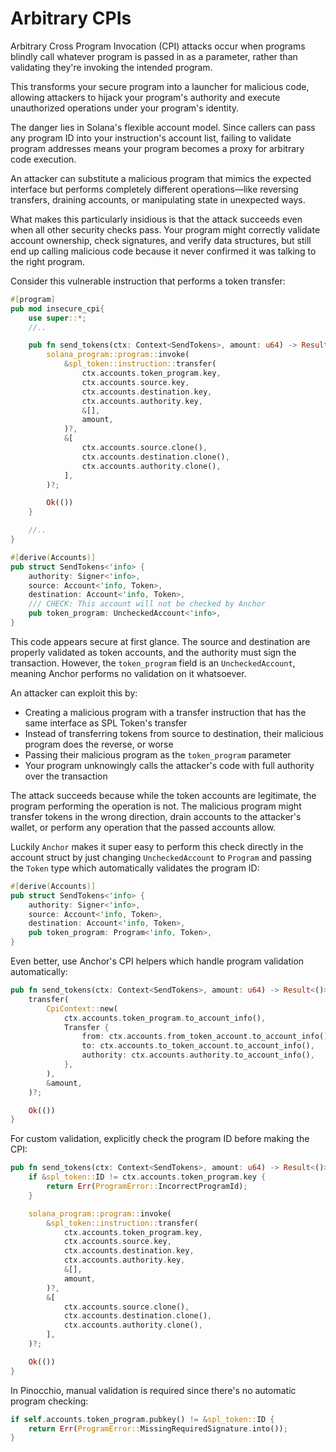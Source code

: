 
# Arbitrary CPIs

Arbitrary Cross Program Invocation (CPI) attacks occur when programs blindly call whatever program is passed in as a parameter, rather than validating they're invoking the intended program. 

This transforms your secure program into a launcher for malicious code, allowing attackers to hijack your program's authority and execute unauthorized operations under your program's identity.

The danger lies in Solana's flexible account model. Since callers can pass any program ID into your instruction's account list, failing to validate program addresses means your program becomes a proxy for arbitrary code execution. 

An attacker can substitute a malicious program that mimics the expected interface but performs completely different operations—like reversing transfers, draining accounts, or manipulating state in unexpected ways.

What makes this particularly insidious is that the attack succeeds even when all other security checks pass. Your program might correctly validate account ownership, check signatures, and verify data structures, but still end up calling malicious code because it never confirmed it was talking to the right program.

<ArticleSection name="Anchor" id="anchor" level="h2" />

Consider this vulnerable instruction that performs a token transfer:

```rust
#[program]
pub mod insecure_cpi{
    use super::*;
    //..

    pub fn send_tokens(ctx: Context<SendTokens>, amount: u64) -> Result<()> {
        solana_program::program::invoke(
            &spl_token::instruction::transfer(
                ctx.accounts.token_program.key,
                ctx.accounts.source.key,
                ctx.accounts.destination.key,
                ctx.accounts.authority.key,
                &[],
                amount,
            )?,
            &[
                ctx.accounts.source.clone(),
                ctx.accounts.destination.clone(),
                ctx.accounts.authority.clone(),
            ],
        )?;

        Ok(())
    }

    //..
}

#[derive(Accounts)]
pub struct SendTokens<'info> {
    authority: Signer<'info>,
    source: Account<'info, Token>,
    destination: Account<'info, Token>,
    /// CHECK: This account will not be checked by Anchor
    pub token_program: UncheckedAccount<'info>,
}
```

This code appears secure at first glance. The source and destination are properly validated as token accounts, and the authority must sign the transaction. However, the `token_program` field is an `UncheckedAccount`, meaning Anchor performs no validation on it whatsoever.

An attacker can exploit this by:
- Creating a malicious program with a transfer instruction that has the same interface as SPL Token's transfer
- Instead of transferring tokens from source to destination, their malicious program does the reverse, or worse
- Passing their malicious program as the `token_program` parameter
- Your program unknowingly calls the attacker's code with full authority over the transaction

The attack succeeds because while the token accounts are legitimate, the program performing the operation is not. The malicious program might transfer tokens in the wrong direction, drain accounts to the attacker's wallet, or perform any operation that the passed accounts allow.

Luckily `Anchor` makes it super easy to perform this check directly in the account struct by just changing `UncheckedAccount` to `Program` and passing the `Token` type which automatically validates the program ID:

```rust
#[derive(Accounts)]
pub struct SendTokens<'info> {
    authority: Signer<'info>,
    source: Account<'info, Token>,
    destination: Account<'info, Token>,
    pub token_program: Program<'info, Token>,
}
```

Even better, use Anchor's CPI helpers which handle program validation automatically:

```rust
pub fn send_tokens(ctx: Context<SendTokens>, amount: u64) -> Result<()> {
    transfer(
        CpiContext::new(
            ctx.accounts.token_program.to_account_info(),
            Transfer {
                from: ctx.accounts.from_token_account.to_account_info(),
                to: ctx.accounts.to_token_account.to_account_info(),
                authority: ctx.accounts.authority.to_account_info(),
            },
        ),
        &amount,
    )?;

    Ok(())
}
```

For custom validation, explicitly check the program ID before making the CPI:

```rust
pub fn send_tokens(ctx: Context<SendTokens>, amount: u64) -> Result<()> {
    if &spl_token::ID != ctx.accounts.token_program.key {
        return Err(ProgramError::IncorrectProgramId);
    }

    solana_program::program::invoke(
        &spl_token::instruction::transfer(
            ctx.accounts.token_program.key,
            ctx.accounts.source.key,
            ctx.accounts.destination.key,
            ctx.accounts.authority.key,
            &[],
            amount,
        )?,
        &[
            ctx.accounts.source.clone(),
            ctx.accounts.destination.clone(),
            ctx.accounts.authority.clone(),
        ],
    )?;

    Ok(())
}
```

<ArticleSection name="Pinocchio" id="pinocchio" level="h2" />

In Pinocchio, manual validation is required since there's no automatic program checking:

```rust
if self.accounts.token_program.pubkey() != &spl_token::ID {
    return Err(ProgramError::MissingRequiredSignature.into());
}
```






